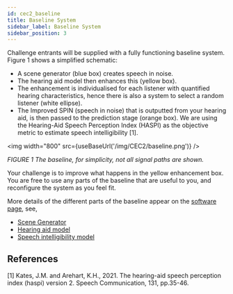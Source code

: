 ```yaml
---
id: cec2_baseline
title: Baseline System
sidebar_label: Baseline System
sidebar_position: 3
---
```



Challenge entrants will be supplied with a fully functioning baseline system. Figure 1 shows a simplified schematic:

- A scene generator (blue box) creates speech in noise.
- The hearing aid model then enhances this (yellow box).
- The enhancement is individualised for each listener with quantified hearing characteristics, hence there is also a system to select a random listener (white ellipse).
- The Improved SPIN (speech in noise) that is outputted from your hearing aid, is then passed to the prediction stage (orange box). We are using the Hearing-Aid Speech Perception Index (HASPI) as the objective metric to estimate speech intelligibility [1].

<img width="800" src={useBaseUrl('/img/CEC2/baseline.png')} />

*FIGURE 1 The baseline, for simplicity, not all signal paths are shown.*

Your challenge is to improve what happens in the yellow enhancement box. You are free to use any parts of the baseline that are useful to you, and reconfigure the system as you feel fit.


More details of the different parts of the baseline appear on the [software page](./cec2_software), see,

- [Scene Generator](./cec2_software#a-scene-generator)
- [Hearing aid model](./cec2_software#b-baseeline-hearing-aid-processor)
- [Speech intelligibility model](./cec2_software#e-speech-intelligibility-model)

## References

[1] Kates, J.M. and Arehart, K.H., 2021. The hearing-aid speech perception index (haspi) version 2. Speech Communication, 131, pp.35-46.
